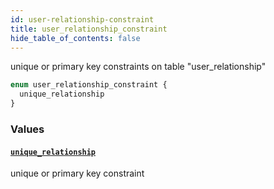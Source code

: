 ```yaml
---
id: user-relationship-constraint
title: user_relationship_constraint
hide_table_of_contents: false
---
```


unique or primary key constraints on table "user_relationship"

```graphql
enum user_relationship_constraint {
  unique_relationship
}
```

### Values

#### [`unique_relationship`](#)

unique or primary key constraint
